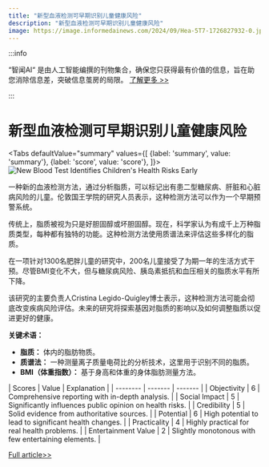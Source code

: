 ```yaml
---
title: "新型血液检测可早期识别儿童健康风险"
description: "新型血液检测可早期识别儿童健康风险"
image: https://image.informedainews.com/2024/09/Hea-5T7-1726827932-0.jpg
---
```



:::info

“智闻AI“ 是由人工智能编撰的刊物集合，确保您只获得最有价值的信息，旨在助您消除信息差，突破信息茧房的局限。  [了解更多 >>](/)

:::

# 新型血液检测可早期识别儿童健康风险


<Tabs
	defaultValue="summary"
	values={[
	{label: 'summary', value: 'summary'},
	{label: 'score', value: 'score'},
]}>
<TabItem value="summary">
<img
  src="https://image.informedainews.com/2024/09/Hea-5T7-1726827932-0.jpg"
  alt="New Blood Test Identifies Children's Health Risks Early"
/>



一种新的血液检测方法，通过分析脂质，可以标记出有患二型糖尿病、肝脏和心脏病风险的儿童。伦敦国王学院的研究人员表示，这种检测方法可以作为一个早期预警系统。

传统上，脂质被视为只是好胆固醇或坏胆固醇。现在，科学家认为有成千上万种脂质类型，每种都有独特的功能。这种检测方法使用质谱法来评估这些多样化的脂质。

在一项针对1300名肥胖儿童的研究中，200名儿童接受了为期一年的生活方式干预。尽管BMI变化不大，但与糖尿病风险、胰岛素抵抗和血压相关的脂质水平有所下降。

该研究的主要负责人Cristina Legido-Quigley博士表示，这种检测方法可能会彻底改变疾病风险评估。未来的研究将探索基因对脂质的影响以及如何调整脂质以促进更好的健康。

**关键术语：**
- **脂质：** 体内的脂肪物质。
- **质谱法：** 一种测量离子质量电荷比的分析技术，这里用于识别不同的脂质。
- **BMI（体重指数）：** 基于身高和体重的身体脂肪测量方法。
</TabItem>
<TabItem value="score">
	| Scores     | Value   | Explanation |
	| -------- | ------- | ------- |
	| Objectivity  | 6    | Comprehensive reporting with in-depth analysis.    |
	| Social Impact | 5     | Significantly influences public opinion on health risks.    |
	| Credibility    | 5    | Solid evidence from authoritative sources.    |
	| Potential    | 6    | High potential to lead to significant health changes.    |
	| Practicality    | 4    | Highly practical for real health problems.    |
	| Entertainment Value    | 2    | Slightly monotonous with few entertaining elements.    |
</TabItem>
</Tabs>

[Full article>>](https://www.theguardian.com/science/2024/sep/20/new-blood-test-could-help-identify-childrens-health-risks-study-shows)
